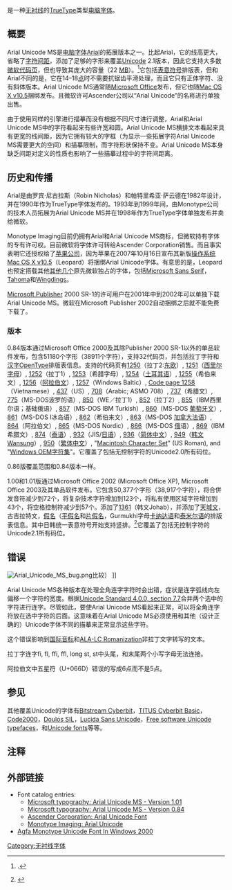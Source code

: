 {{NoteTA|G1=IT}}
{{Infobox font
| name = Arial Unicode MS
| familyname = [[Arial|Arial]]
| image = 
| style = Sans-serif
| classifications = [[sans-serif|Neo-grotesque sans-serif]]
| creator = Brian Allen, Evert Bloemsma, Jelle Bosma, Joshua Hadley, Wallace Ho, Kamal Mansour, Steve Matteson, Thomas Rickner
| commissioned_by = [[微软|微软]]
| foundry = [[蒙納公司|Monotype]]
| foundries = 
| creationdate = 1993–1999
| releasedate = 1998
| trademark = [[Monotype_Imaging|Monotype Imaging]]
| based_on = Arial
| aka = 
| variations = 
| sample = 
| shown_here =
| sample_fullimage = 
}}

'''{{lang|en|Arial Unicode MS}}'''是一种[[无衬线|无衬线]]的[[TrueType|TrueType]]类型[[电脑字体|电脑字体]]。

== 概要 ==
Arial Unicode MS是[[电脑字体|电脑字体]][[Arial|Arial]]的拓展版本之一。比起Arial，它的线高更大，省略了[[字符间距|字符间距]]，添加了足够的字形来覆盖[[Unicode|Unicode]] 2.1版本，因此它支持大多数[[微软|微软]][[代码页|代码页]]，但也导致其庞大的容量（22 [[百万字节|MB]]）。<ref>{{cite web|url = http://support.microsoft.com/kb/q287247/|title = "Article Q287247: Description of the Arial Unicode MS font in Word 2002"|date = 27 July 2006|publisher = [[Microsoft_Knowledge_Base|Microsoft Knowledge Base]]|accessdate = 2007-11-02|archive-date = 2007-01-29|archive-url = https://web.archive.org/web/20070129004600/http://support.microsoft.com/kb/q287247/|dead-url = no}}.</ref>它包括[[表意符号|表意符号]]排版表，但和Arial不同的是，它在14–18[[点|点]]时不需要抗锯齿平滑处理，而且它只有正体字符、没有斜体版本。Arial Unicode MS通常随[[Microsoft_Office|Microsoft Office]]发布，但它也随[[Mac_OS_X_v10.5|Mac OS X v10.5]]捆绑发布。且微软许可Ascender公司以“Arial Unicode”的名称进行单独出售。

由于使用同样的引擎进行描摹而没有根据不同尺寸进行调整，Arial和Arial Unicode MS中的字符看起来有些许宽和圆。Arial Unicode MS横排文本看起来具有更宽的线间距，因为它拥有较大的字框（为显示一些拓展字符Arial Unicode MS需要更大的空间）和描摹限制，而字符形状保持不变。Arial Unicode MS本身缺乏间距对定义的性质也影响了一些描摹过程中的字符间距离。

== 历史和传播 ==
Arial是由罗宾·尼古拉斯（Robin Nicholas）和帕特里希亚·萨云德在1982年设计，并在1990年作为TrueType字体发布的。1993年到1999年间，由Monotype公司的技术人员拓展为Arial Unicode MS并在1998年作为TrueType字体单独发布并卖给微软。

Monotype Imaging目前仍拥有Arial和Arial Unicode MS商标，但微软持有字体的专有许可权。目前微软将字体许可转给Ascender Corporation销售。而且事实表明它还授权给了[[苹果公司|苹果公司]]，因为苹果在2007年10月16日宣布其新版[[操作系统|操作系统]][[Mac_OS_X_v10.5|Mac OS X v10.5]]（Leopard）将捆绑Arial Unicode字体。有意思的是，Leopard也预定搭载其他[https://web.archive.org/web/20081215210759/http://www.apple.com/macosx/features/300.html#fonts#fonts 其他几个]原先微软独占的字体，包括[[Microsoft_Sans_Serif|Microsoft Sans Serif]]，[[Tahoma|Tahoma]]和[[Wingdings|Wingdings]]。

[[Microsoft_Publisher|Microsoft Publisher]] 2000 SR-1的许可用户在2001年中到2002年可以单独下载Arial Unicode MS。微软在Microsoft Publisher 2002自动捆绑之后就不能免费下载了。

=== 版本 ===
0.84版本通过Microsoft Office 2000及其除Publisher 2000 SR-1以外的单品软件发布，包含51180个字形（38911个字符），支持32代码页，并包括拉丁字符和[[汉字|汉字]][[OpenType|OpenType]]排版表信息。支持的代码页有[[Code_page_1250|1250]]（拉丁2:[[东欧|东欧]]）, [[Code_page_1251|1251]]（[[西里尔字母|西里尔字母]]）, [[Code_page_1252|1252]]（拉丁1）, [[Code_page_1253|1253]]（希腊字母）, [[Code_page_1254|1254]]（[[土耳其语|土耳其语]]）, [[Code_page_1255|1255]]（希伯来文）, [[Code_page_1256|1256]]（[[阿拉伯文|阿拉伯文]]）, [[Code_page_1257|1257]]（Windows Baltic）, [[Code_page_1258|Code page 1258]]（Vietnamese）, [[Code_page_437|437]]（US）, [[Code_page_708|708]]（Arabic; ASMO 708）, [[Code_page_737|737]]（希腊文）, [[Code_page_775|775]]（MS-DOS波罗的语）, [[Code_page_850|850]]（WE／拉丁1）, [[Code_page_852|852]]（拉丁2）, [[Code_page_855|855]]（IBM西里尔语；基础俄语）, [[Code_page_857|857]]（MS-DOS IBM Turkish）, [[Code_page_860|860]]（MS-DOS [[葡萄牙文|葡萄牙文]]）, [[Code_page_861|861]]（MS-DOS I冰岛语）, [[Code_page_862|862]]（希伯来文）, [[Code_page_863|863]]（MS-DOS [[加拿大|加拿大]][[法语|法语]]）, [[Code_page_864|864]]（阿拉伯文）, [[Code_page_865|865]]（MS-DOS Nordic）, [[Code_page_866|866]]（MS-DOS [[俄|俄]]语）, [[Code_page_869|869]]（IBM希腊文）, [[Code_page_874|874]]（[[泰语|泰语]]）, [[Code_page_932|932]]（JIS/[[日语|日语]]）, [[Code_page_936|936]]（[[简体中文|简体中文]]）, [[Code_page_949|949]]（[[韩文|韩文]]Wansung）, [[Code_page_950|950]]（[[繁体中文|繁体中文]]）, "[[MacRoman|Macintosh Character Set]]" (US Roman), and "[[Code_page_437|Windows OEM字符集]]"。它覆盖了包括无控制字符的Unicode2.0所有码位。

0.86版覆盖范围和0.84版本一样。

1.00和1.01版通过Microsoft Office 2002 (Microsoft Office XP), Microsoft Office 2003及其单品软件发布。它包含50,377个字形（38,917个字符），将合併发音符减少到72个，将复杂技术字符增加到123个，将私有使用区域字符增加到43个，将空格控制符减少到57个。添加了[[Code_page_1361|1361]]（韩文Johab），并添加了[[天城文|天城文]]，古吉拉特文，[[日语假名|假名]]（[[平假名|平假名]]和[[片假名|片假名]]，Gurmukhi字母[[卡纳达语|卡纳达语]]和[[泰米尔语|泰米尔语]]的排版表信息。其中日韩统一表意符号开始支持竖排。<ref>{{cite web|url = http://alanwood.net/unicode/fonts.html#arialunicodems|title = Unicode fonts for Windows computers|author = Alan Wood|date = 5 July 2007|accessdate = 2007-11-02|archive-date = 2007-11-02|archive-url = https://web.archive.org/web/20071102044229/http://www.alanwood.net/unicode/fonts.html#arialunicodems|dead-url = no}}</ref>它覆盖了包括无控制字符的Unicode2.1所有码位。

== 错误 ==
[[Image:Arial_Unicode_MS_bug.png|thumb]]比较）<!--Demonstration of the double-width [[附加符号|diacritic]] bug in Arial Unicode MS. The first row shows how Arial Unicode MS incorrectly renders a diacritic that is correctly placed between the letters "k" and "p". The second row shows how the diacritic is rendered in the correct position only if placed after the "p". The third row shows how the correct placement is rendered in TITUS Cyberbit Basic, which does not have the bug.-->]]

Arial Unicode MS各种版本在处理全角连字字符时会出错，症状是连字弧线向左偏移一个字符的宽度。根据[http://www.unicode.org/versions/Unicode4.0.0/ch07.pdf Unicode Standard 4.0.0, section 7.7]{{Wayback|url=http://www.unicode.org/versions/Unicode4.0.0/ch07.pdf |date=20071127015634 }}合并两个选中的字符进行连字。尽管如此，要使Arial Unicode MS看起来正常，可以将全角连字符放在选中字符的后面。这意味着在Arial Unicode MS必须使用和其他（设计正确的）Unicode字体不同的描摹来正常显示这些字符。

这个错误影响到[[国际音标|国际音标]]和[[American_Library_Association-Library_of_Congress_Romanization_Tables|ALA-LC Romanization]]非拉丁文字转写的文本。

拉丁字连字fi, fl, ffi, ffl, long st, st中头尾，和末尾两个小写字母无法连接。

阿拉伯文中五星符（U+066D）错误的写成6点而不是5点。

== 参见 ==
其他覆盖Unicode的字体有[[Bitstream_Cyberbit|Bitstream Cyberbit]]，[[TITUS_Cyberbit_Basic|TITUS Cyberbit Basic]]，[[Code2000|Code2000]]，[[Doulos_SIL|Doulos SIL]]，[[Lucida_Sans_Unicode|Lucida Sans Unicode]]，[[Free_software_Unicode_typefaces|Free software Unicode typefaces]]，和[[Unicode_typefaces|Unicode fonts]]等等。

== 注释 ==
{{reflist}}

== 外部链接 ==
* Font catalog entries:
** [http://www.microsoft.com/typography/fonts/font.aspx?FID=24&FNAME=Arial+Unicode+MS&FVER=1.01 Microsoft typography: Arial Unicode MS - Version 1.01]{{Wayback|url=http://www.microsoft.com/typography/fonts/font.aspx?FID=24&FNAME=Arial+Unicode+MS&FVER=1.01 |date=20071102052253 }}
** [http://www.microsoft.com/typography/fonts/font.aspx?FID=24&FNAME=Arial+Unicode+MS&FVER=0.84 Microsoft typography: Arial Unicode MS - Version 0.84]{{Wayback|url=http://www.microsoft.com/typography/fonts/font.aspx?FID=24&FNAME=Arial+Unicode+MS&FVER=0.84 |date=20071102123631 }}
** [http://www.ascendercorp.com/msfonts/arial_unicode.html Ascender Corporation: Arial Unicode Font]{{Wayback|url=http://www.ascendercorp.com/msfonts/arial_unicode.html |date=20071012015813 }}
** [https://web.archive.org/web/20080305164726/http://www.monotypeimaging.com/ProductsServices/uni_arial.aspx Monotype Imaging: Arial Unicode]
*[https://web.archive.org/web/20061115063318/http://www.monotypeimaging.com/aboutus/pr_display.aspx?year=1999&pr=38 Agfa Monotype Unicode Font In Windows 2000]

{{Windows字体}}

[[Category:无衬线字体|Category:无衬线字体]]